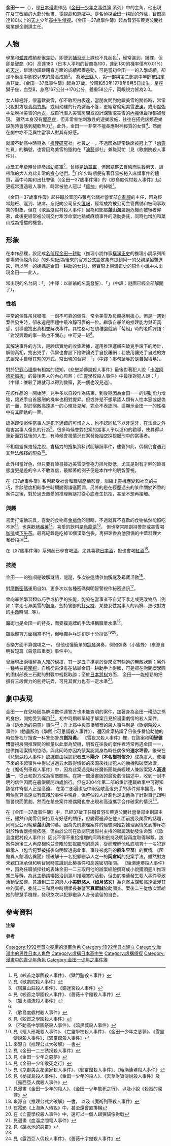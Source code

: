 {{Merge approved||discuss=Wikipedia:頁面存廢討論/記錄/2022/03/29#金田一一|time=2022-04-07T11:33:19+00:00}}
{{Infobox character
| name             = 金田一一
| series           = 《[[金田一少年之事件簿|金田一少年之事件簿系列]]》主角
| image            = Kindaichi Hajime.png
| image_size       = 
| alt              = 
| caption          = 
| first            = 《[[金田一少年之事件簿|金田一少年之事件簿]]》（1992年）
| last             = 《[[金田一少年之事件簿|金田一37歲之事件簿]]》（2018年至今）
| creator          = {{Plain list|
* [[金成陽三郎|金成陽三郎]]（原作→劇本）
* [[亞樹直|天樹征丸]]（原案→原作）
* [[佐藤文也|佐藤文也]]（作畫）
}}
| portrayer        = {{Plain list|
{{JPN}}
* [[堂本剛|堂本剛]]{{small|（電視劇、電影，1995－1997年）}}
* [[松本潤|松本潤]]{{small|（電視劇，2001年）}}
* [[落合扶樹|落合扶樹]]{{small|（童年時代；電視劇，2001年）}}
* [[龜梨和也|龜梨和也]]{{small|（電視劇，2005年）}}
* [[山田涼介|山田涼介]]{{small|（電視劇，2013－2014年）}}
* [[道枝駿佑|道枝駿佑]]{{small|（電視劇，2022年）}}
{{HKG}} 配音
* [[郭志權|郭志權]]{{small|（[[TVB|TVB台]]，1995－1997年）}}
* [[陳廷軒_(配音員)|陳廷軒]]{{small|（[[香港有線電視|有線台]]，1999年－2001年）}}
* [[李凱傑|李凱傑]]{{small|（2013－2014年）}}
}}
| voice            = {{Plain list|
{{JPN}}
* [[松野太紀|松野太紀]]{{small|（電視動畫，1997年－2016年）}}
* [[山口勝平|山口勝平]]{{small|（劇場版第一部，1996年）}}
* [[岩永哲哉|岩永哲哉]]{{small|（PS遊戲，1996年－1999年）}}
* [[草尾毅|草尾毅]]{{small|（SS遊戲，1998年）}}
* [[關俊彥|關俊彥]]{{small|（CD發聲書，1996年－1997年）}}
* [[櫻井孝宏|櫻井孝宏]]{{small|（柏青哥遊戲，2013年）}}
* FROGMAN{{small|（Channel 5.5，2014年）}}
{{TWN}}
* [[劉傑|劉傑]]{{small|（劇場版1）}}
* [[魏伯勤|魏伯勤]]{{small|（[[民視|民視]]、[[台視|台視]]）}}{{refTag|name=民視|《金田一少年之事件簿 第一季 無印版》，[[民視|民視]]台播出版本，只播出前80集。}}
* [[曹冀魯|曹冀魯]]{{small|（[[衛視|衛視]]）}}{{refTag|name=衛視|《金田一少年之事件簿 第一季 無印版》，[[衛視|衛視]]台播出版本，只播出前80集。並與市面上販售雙語DVD（1～59集）的國語聲道相同。}}
* [[何志威|何志威]]{{small|（[[ANIMAX|ANIMAX]]）}}{{refTag|name=ANIMAX|《金田一少年之事件簿 第一季 無印版》，[[ANIMAX|ANIMAX]]台播出版本，唯一完整配音集數（1～148集）版本。也延續《金田一少年之事件簿R》。}}
{{HKG}}
* [[梁偉德|梁偉德]]{{small|（[[TVB|TVB]]）}}{{refTag|name=無印1|《金田一少年之事件簿 第一季 無印版》，[[TVB|TVB]]播出版本。}}
* [[陳廷軒_(配音員)|陳廷軒]]{{small|（VCD、[[亞視|亞視]]）}}{{refTag|name=無印2|《金田一少年之事件簿 第一季 無印版》，VCD、[[亞視|亞視]]播出版本。}}
* [[梁皓翔|梁皓翔]]{{small|（動畫R系列）}}
}}
| lbl1             = 
| data1            = 
| lbl2             = 
| data2            = 
| lbl3             = 
| data3            = 
| info-hdr         = 虛構資料
| noinfo           = 
| fullname         = 
| nickname         = {{Plain list|
* 阿一（七瀨美雪）
* 金田一（明智健悟）
* 金田二（劍持勇）
}}
| alias            = 
| species          =
| gender           = 男性
| occupation       = 學生、公關公司職員
| affiliation      = 私立不動高中二年級學生兼推理研究社社員<br>音羽布萊克公關社營業部企劃課主任
| title            = 
| family           = {{Plain list|
* [[金田一耕助|金田一耕助]]（外祖父）
* 名不詳（父親）
* 名不詳（母親）
* 金田一二三（表妹）
* 金田一丙助（舅父）
}}
| spouse           = 
| significantother = {{Plain list|
* 七瀨美雪（青梅竹馬）
* 劍持勇（忘年之交）
* 五木陽介（忘年之交）
* 村上草太（高中友人）
* 佐木龍太（高中友人，歿）
* 佐木龍二（高中友人）
* 明智健悟（對手 → 友人）
* 真壁誠（高中學長）
* 高遠遙一（宿敵）
* 葉山海（公司下屬）
}}
| children         = 
| relatives        = 
| religion         = 
| nationality      = {{JPN}} [[埼玉縣|埼玉縣]]
| lbl21            = 
| data21           =
| lbl22            = 
| data22           = 
| lbl23            = 
| data23           = 
| extra-hdr        = 角色資料
| lbl31            = 年齡
| data31           = {{Plain list|
* 17歲（1992年－2017年）
* 37歲（2018年－）
}}
| lbl32            = 出生
| data32           = 1978年8月5日（[[獅子座|獅子座]]）
| lbl33            = [[血型|血型]]
| data33           = [[B型|B型]]
| lbl34            = 身高
| data34           = {{height|m=1.70}}
| lbl35            = 體重
| data35           = {{weight|kg=58}}
}}
{{Japanese|japanese=金田一 一|kana=きんだいち はじめ|romaji=Kindaichi Hajime}}
'''金田一 一 '''（{{jpn|j=金田一 一|hg=きんだいち はじめ|rm=Kindaichi Hajime}}），是[[日本|日本]][[漫畫|漫畫]]作品《[[金田一少年之事件簿|金田一少年之事件簿]] 系列》中的主角，他出現在及其改編的大部分[[動畫|動畫]]、[[電視劇|電視劇]]和[[遊戲|遊戲]]中。是名偵探[[金田一耕助|金田一耕助]]的外孫，[[智商|智商]]高達180以上的[[天才|天才]]少年[[高中生|高中生]][[偵探|偵探]]。《金田一37歲事件簿》起為音羽布萊克公關社營業部企劃課主任。

== 人物 ==
學業和[[体育教育|體育]]成績都很差勁，即便到[[補習班|補習班]]上課也不見起色<ref>見《絞首之學園殺人事件》、《獄門塾殺人事件》</ref>，經常遲到、蹺課，但卻是[[智商|智商]]（IQ）高達180（日本人平均的智商為100，達到180的機率僅有0.01%）的[[天才|天才]]，雖說功課跟體育方面的成績都很差勁，可是當初金田一一的入學成績，卻是不動高中創校以來的最高成績<ref>見《歌劇院殺人事件》</ref>。
為[[埼玉縣|埼玉縣]]人，第一部與第二部劇中年齡被固定為17歲。《金田一37歲事件簿》起為37歲。於昭和53年1978年8月5日出生，星座獅子座，血型B，身高167公分→170公分，體重58公斤，兩眼視力皆為2.0。

女人緣極好，很喜歡美雪，卻不敢坦白表達，當朋友問到他跟美雪的關係時，常常只說對方是[[青梅竹馬|青梅竹馬]]，或用幼稚的行為避而不答，更經常偷窺美雪[[洗澡|洗澡]]，或用[[魔術|魔術]]手法脫掉美雪的[[內衣|內衣]]，或自行潛入美雪房間或設計謀騙取美雪的[[內褲|內褲]]但最後都被發現。
雖然本身沒有[[懼高症|懼高症]]，但非常害怕刺激性的遊樂設施，往往在搭完該類遊樂設施時會感到腿軟無力<ref>《塔羅山莊殺人事件》、《鏡迷宮殺人事件》</ref>。此外，金田一一非常不擅長應對神經質的女性<ref>見《絞首之學園殺人事件》、《薔薇十字館殺人事件》</ref>。然而在劇中亦不乏異性當事人對其有好感。

就讀不動高中時期為「[[推理|推理]][[研究|研究]]社」社員之一，不過因為經常缺席被冠上了「[[幽靈|幽靈]]社員」的稱號，也曾因為美雪的邀約在「[[演藝|演藝]]部社」兼職幫忙（見《歌劇院殺人事件》）。

[[小學|小學]]五年級時曾經參加幼童軍<ref name="#1">《狐火漂流殺人事件》</ref>，曾經是[[幼童軍|幼童軍]]，但因結夥去冒險而失蹤兩天，讓帶隊的大人為此非常的擔心他們。<ref name="#1"/>自年少時期便有著容易被捲入麻煩事件的體質，高中時期和出社會後（《金田一37歲事件簿》的《歌島度假村殺人事件》起）更經常遭遇殺人事件，時常被他人冠以「[[瘟神|瘟神]]」的綽號<ref>《歌島度假村殺人事件》</ref>。

《金田一37歲事件簿》起任職於音羽布萊克公關社營業部[[企劃|企劃課]]的主任，因為經常翹班、遲到、缺席、忘記向公司呈交[[匯報|匯報]]，經常成為被公司主管責備和被同事取笑的對象，但在《歌島度假村殺人事件》因為和部屬'''葉山海'''渡過危機而被後者仰慕，此後更經常被公司交付牽涉命案地點或麻煩事件的活動委託，同時也增加和葉山成為搭擋的機會。

== 形象 == 
在本作品裡，設定成[[名偵探|名偵探]][[金田一耕助|金田一耕助]]（推理小說作家[[橫溝正史|橫溝正史]]的推理小說系列所登場的偵探角色）的外孫(因為後來的官方公式設定集有提到阿一的父親是招贅進來，所以阿一的媽媽是金田一耕助的女兒)，但實際上橫溝正史的原作小說中未出現金田一一此人。

常出現的名台詞：「{{lang|ja|ジッチャンの名にかけて！}}」（中譯：以爺爺的名義發誓）、「{{lang|ja|謎はすべて解けた！}}」（中譯：謎團已經全部解開了）。

=== 性格 ===
平常的個性吊兒啷噹，一副不可靠的個性，常令美雪及母親感到擔心。但是一遇到案件發生時，卻永遠是團體中最冷靜可靠的一位。繼承自爺爺的推理能力與正義感，引導他找出真相並解決事件。其性格可在幼稚園就讀「菊組」時的老師評語：「對沒興趣的事一點也不關心」中可見一斑<ref>見《絞首之學園殺人事件》</ref>。

其解決事件的方法，是腳踏實地的收集證據，運用推理邏輯突破兇手設下的詭計，解開真相，找出兇手，偶爾也會設下陷阱讓兇手自投羅網；若使用讓兇手自述的方式讓兇手自曝其短的方式，常出現的台詞：「{{lang|ja|その言葉で完全に墓穴を掘ったぜ}}」（中譯：那句話等於是自掘墳墓）。

對於[[犯罪心理學|犯罪心理學]]有相當的認知，《悲戀湖傳說殺人事件》最後對著犯人說「[[卡涅阿德斯船板|卡涅阿德斯船板]]」的最後男人的內心煎熬；《亡靈學校殺人事件》中最後對犯人說：「{{lang|ja|誰かを殺すことで救われた人を、俺は一人も見たことがないんだ}}」（中譯：誰殺了誰就可以得到救贖，我一個也沒見過）。

在該作品的一開始時，兇手多以自殺作為結束，到後期因為金田一一的規勸能力增強，讓兇手自首服刑的機率也相對提昇。但或許是不想承認人類有人性本惡或虛偽的一面，對於宿敵高遠遙一的心理及見解，完全不表認同。這顯示金田一一的性格中有其固執的一面。

認為即便案件當事人是犯下過錯的可憎之人，也不認同私下以牙還牙，在法律之外殺害當事人復仇的行為<ref>《不動高中學園祭殺人事件》、《暗黑城殺人事件》</ref>。很多時候會對犯案的當事人予以溫和的勸導，使其得以重新面對往後的人生，有時候會視情況在案發後抽空探視服刑中的當事者。

不相信靈異鬼怪之說，會極力的搜集資料試圖解讀事件，儘管如此，偶爾仍會遇到其無法解釋的現象<ref>見《蠟人形城殺人事件》、《亡靈學校殺人事件》、《金田一少年之惡夢》、《雪靈傳說殺人事件》、《騷靈館殺人事件》</ref>。

此外相當好色，但只要有帥哥接近美雪便會極力排斥貶低，尤其是對有才幹的帥哥態度更是差的令人不敢置信，最顯著的例子便是本作中的明智警視。

在《37歲事件簿》系列起受社會和職場歷練影響，訓練出靈機應變和社交的技巧，言談態度相較學生時期變得謙遜圓潤。另外的是在經歷過去的某件關於玲香的案件之後，對於過去熱愛的推理解謎打從心底產生抗拒，甚至不想再接觸。

=== 興趣 ===
喜愛打電動玩具，喜愛的食物有[[金槍魚|金槍魚]]的眼睛，不過就算不喜歡的食物依然能照吃不誤<ref>來源自《推理公式大破解》一書</ref>，也喜歡[[烤番薯|烤番薯]]<ref>見《金田一二三誘拐殺人事件》</ref>。喜愛的飲料是[[烏龍茶|烏龍茶]]<ref>見《金田一少年之惡夢》</ref>， 但也常常陪劍持警部或美雪喝[[咖啡|咖啡]]或[[下午茶|下午茶]]。最高紀錄是吃掉10個漢堡包後，再把玲香為他預備的中華料理大餐秒殺掉<ref>見《金田一少年敢死之行》</ref>。

在《37歲事件簿》系列起已學會喝[[酒|酒]]，尤其喜歡[[日本酒|日本酒]]，但也會喝[[紅酒|紅酒]]<ref>見《京都美女花道家殺人事件》、《騷靈館殺人事件》、《綾瀨連環殺人事件》</ref>。

=== 技能 ===
金田一一的強項是破解謎語，謎題，多次被邀請參加解謎及尋寶活動<ref>見《秘寶島殺人事件》、《金田一少年的殺人》、《天草財寶傳說殺人事件》及《露西亞人偶殺人事件》</ref>。

對[[摩斯密碼|摩斯密碼]]運用自如，更多次以各種密碼與明智警視作秘密通訊<ref>見漫畫《金田一少年的殺人》、《金田一少年敢死之行》、以及小說《殺戮的深藍》</ref>。

曾向爺爺學習類似巧手或扒手的技能，能夠在當事者不自覺下拿走或更改物品（例如：拿走七瀨美雪的[[胸罩|胸罩]]、劍持警部的[[打火機|打火機]]、某些女性當事人的內褲、更改對方的[[手錶|手錶]]時間…等）。

[[魔術|魔術]]也是金田一的特長，而耍[[撲克牌|撲克牌]]的手法堪稱職業水準<ref>來源自《推理公式大破解》一書， 以及《魔術列車殺人事件》</ref>。

雖說體育方面相當不行，但唯獨[[乒乓球|乒乓球]]卻是十分擅長<ref>在電影《上海魚人傳說》中，甚至還會直排輪</ref><ref>在《亡靈學校殺人事件》中，還可以一個人跟狸貓像對戰</ref>。

音樂方面不算強項之一， 但他也懂簡單的[[鋼琴|鋼琴]]演奏，例如彈奏〈小蜜蜂〉（來源自明智短篇《殺意四重奏》事件中）。

曾展現出兩種鮮為人知的秘技，其一是[[五子棋|五子棋]]處於從來沒有輸過的無敵狀態；另外一種特技是[[圍棋|圍棋]]，自稱從來沒有在爺爺金田一耕助手上得勝，可是卻在對開櫻學園的圍棋部長三石勳的對戰中輕鬆取勝；至於[[日本將棋|日本將棋]]方面， 金田一一能輕鬆的把擁有三段實力的劍持玩弄，可見其實力也有一定水準<ref>見漫畫《血溜之間殺人事件》</ref>。

== 劇中表現 == 
金田一一在兒時因為解決數件連警方也未能查明的案件，加著身為金田一耕助之孫的身份，開始受到矚目<ref name="#2">見《跳水池的惡靈》</ref>。初中時期較早經手解案且見於漫畫劇情的殺人案件，為《跳水池的惡靈》事件<ref name="#2"/>；升上高中後首樁解案的殺人事件則是《歌劇院殺人事件》（動畫版為《學園七可思議殺人事件》），還因此案結識了日後多番協助他的時任警视厅搜查一科警部警员'''劍持勇'''。
《雪夜叉殺人事件》裡，在該案和'''明智健悟'''警視展開推理間的較量以此案為契機，明智在往後的案件裡時常再遇金田一一，提供推理案情的協助，與此同時亦因為該案認識身為時任偶像的'''速水玲香'''。後來在《悲戀湖殺人事件》認識自由採訪記者'''五木陽介（本名樹村信介）'''成為友人，使接下來的多起事件中得以透過五木取得情報的來源來找出犯人的動機和破案線索。
在《魔術列車殺人事件》中，因為此案遇見時任魔術團職員經理人兼該案犯人'''高遠遙一'''，從此和對方成為宿敵關係。在第一部漫畫版的最後劇情描述中，收到一封不明的信件因而在暑假展開四處旅行。但在2004年第二部的重新連載故事中可得知該信件寄信人正是高遠。
在第二部漫畫版中跟宿敵高遠交手的事件頻率變高，有時候就算高遠沒有直接於事件中現身，但整個殺人計劃也是由他為了針對自己跟明智警視而策劃。然而在某些案件裡偶爾也會出現和高遠攜手合作破案的情況<ref>見《露西亞人偶殺人事件》、《薔薇十字館殺人事件》</ref>。

在《金田一37歲事件簿》中，已經37歲正任職音羽布萊克公關社營業部企劃課主任，雖然和美雪仍保持互有好感的關係，但變得避諱在他人面前提及美雪的話題，同時受公司晚輩'''葉山海'''仰慕。因為先前處理案件的經驗開始對推理案情感到排斥亦對於玲香懷抱愧疚感，但由於公司在歌劇院渡假村主持的聯誼活動發生命案（《歌島度假村殺人事件》）因此不得不重拾推理的同時和劍持及明智再度取得聯繫。該案件過後三人再度相約並會晤於監獄服刑的高遠，從而理解他私底培育十一名犯罪繼承人（包含犯案被捕後向明智透露此事，事後被處刑的'''麻生早苗'''）的實情。《函館異人館酒店異聞》裡破解十一名犯罪繼承人之一的'''岡倉純'''的犯案手法，雖然對方未親口坦承但和明智同時意識到此樁事件和高遠密切相關。
《綾瀨連環殺人事件》中，因為任職偵探社的表妹金田一二三取用他的辦案經驗撰寫成小說獲頒遲川推理賞三等獎，為此主動請纓接洽到遲川推理賞的活動，但由於接連發生殺人事件導致活動受影響。意識到二三的戀人'''小美野悠人（如月悠次）'''為兇案主謀和高遠牽涉其中的真相，委託二三和高中時期學長兼警官'''真壁誠'''協助調查。案後二三從悠次留給她的智慧手機裡，發現悠次以犯罪繼承人身份遺留的自白。

== 參考資料 ==
'''注解'''
{{reflist|2}} 

'''參考'''
{{Reflist|group="參"|2}}
{{金田一少年之事件簿}}
{{Portal bar|日本|文化|動漫|人物}}

{{DEFAULTSORT:Kindaichi Hajime}}
[[Category:1992年首次亮相的漫畫角色|Category:1992年首次亮相的漫畫角色]]
[[Category:1992年日本建立|Category:1992年日本建立]]
[[Category:動漫中的男性日本人角色|Category:動漫中的男性日本人角色]]
[[Category:虛構日本高中生|Category:虛構日本高中生]]
[[Category:虛構偵探|Category:虛構偵探]]
[[Category:漫畫中的青少年角色|Category:漫畫中的青少年角色]]
[[Category:金田一少年之事件簿|Category:金田一少年之事件簿]]